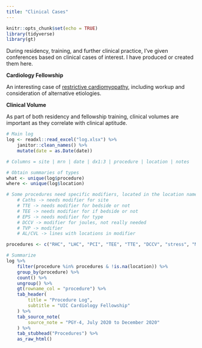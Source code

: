 ```yaml
---
title: "Clinical Cases"
---
```


```r
knitr::opts_chunk$set(echo = TRUE)
library(tidyverse)
library(gt)
```


During residency, training, and further clinical practice, I've given conferences based on clinical cases of interest. I have produced or created them here.

**Cardiology Fellowship**

An interesting case of [restrictive cardiomyopathy](https://asshah4.github.io/patient-log/cases/12-14-20_biatrial-enlargement/biatrial-enlargement.html), including workup and consideration of alternative etiologies.

**Clinical Volume**

As part of both residency and fellowship training, clinical volumes are important as they correlate with clinical aptitude. 

```r
# Main log
log <- readxl::read_excel("log.xlsx") %>%
	janitor::clean_names() %>%
	mutate(date = as.Date(date))

# Columns = site | mrn | date | dx1:3 | procedure | location | notes

# Obtain summaries of types
what <- unique(log$procedure)
where <- unique(log$location)

# Some procedures need specific modifiers, located in the location name
	# Caths -> needs modifier for site
	# TTE -> needs modifier for bedside or not
	# TEE -> needs modifier for if bedside or not
	# EPS -> needs modifier for type
	# DCCV -> modifier for joules, not really needed
	# TVP -> modifier
	# AL/CVL -> lines with locations in modifier

procedures <- c("RHC", "LHC", "PCI", "TEE", "TTE", "DCCV", "stress", "MRI", "TVP", "device interrogation", "pacemaker/ICD", "EPS", "pericardiocentesis")

# Summarize
log %>%
	filter(procedure %in% procedures & !is.na(location)) %>%
	group_by(procedure) %>%
	count() %>%
	ungroup() %>%
	gt(rowname_col = "procedure") %>%
	tab_header(
		title = "Procedure Log",
		subtitle = "UIC Cardiology Fellowship"
	) %>%
	tab_source_note(
		source_note = "PGY-4, July 2020 to December 2020"
	) %>%
	tab_stubhead("Procedures") %>%
	as_raw_html()
```



